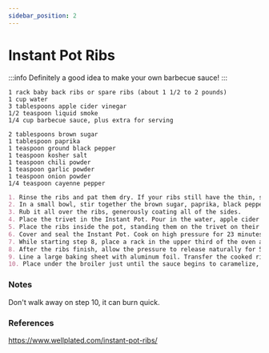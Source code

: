 ```yaml
---
sidebar_position: 2
---
```


# Instant Pot Ribs

:::info
Definitely a good idea to make your own barbecue sauce! 
:::

```mdx title="Ingredients - Ribs"
1 rack baby back ribs or spare ribs (about 1 1/2 to 2 pounds)
1 cup water
3 tablespoons apple cider vinegar
1/2 teaspoon liquid smoke
1/4 cup barbecue sauce, plus extra for serving
```

```mdx title="Ingredients - Rub"
2 tablespoons brown sugar
1 tablespoon paprika
1 teaspoon ground black pepper
1 teaspoon kosher salt
1 teaspoon chili powder
1 teaspoon garlic powder
1 teaspoon onion powder
1/4 teaspoon cayenne pepper
```

```md title="Instructions"
1. Rinse the ribs and pat them dry. If your ribs still have the thin, shiny membrane on the back, remove it.
2. In a small bowl, stir together the brown sugar, paprika, black pepper, salt, chili powder, garlic powder, onion powder, and cayenne. 
3. Rub it all over the ribs, generously coating all of the sides.
4. Place the trivet in the Instant Pot. Pour in the water, apple cider vinegar, and liquid smoke. 
5. Place the ribs inside the pot, standing them on the trivet on their side and wrapping the rack around the inside of the pot like a circle.
6. Cover and seal the Instant Pot. Cook on high pressure for 23 minutes (baby back ribs) or 35 minutes (spare ribs).
7. While starting step 8, place a rack in the upper third of the oven and set it to broil.
8. After the ribs finish, allow the pressure to release naturally for 5 minutes, then vent to release all of the remaining pressure.
9. Line a large baking sheet with aluminum foil. Transfer the cooked ribs to the foil, then brush liberally with barbecue sauce.
10. Place under the broiler just until the sauce begins to caramelize, about 2 minutes.
```

### Notes
Don't walk away on step 10, it can burn quick.

### References
https://www.wellplated.com/instant-pot-ribs/
